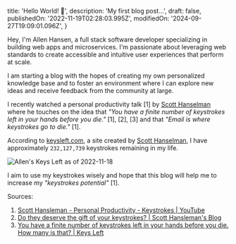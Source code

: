 
  title: 'Hello World! 👋',
  description: 'My first blog post...',
  draft: false,
  publishedOn: '2022-11-19T02:28:03.995Z',
  modifiedOn: '2024-09-27T19:09:01.096Z',
}


Hey, I'm Allen Hansen, a full stack software developer specializing in building
web apps and microservices. I'm passionate about leveraging web standards to
create accessible and intuitive user experiences that perform at scale.

I am starting a blog with the hopes of creating my own personalized knowledge
base and to foster an environment where I can explore new ideas and receive
feedback from the community at large.

I recently watched a personal productivity talk [1] by
[Scott Hanselman](https://www.hanselman.com) where he touches on the idea that
_"You have a finite number of keystrokes left in your hands before you die."_
[1], [2], [3] and that _"Email is where keystrokes go to die."_ [1].

According to [keysleft.com](https://keysleft.com), a site created by
[Scott Hanselman](https://www.hanselman.com), I have approximately `232,127,739`
keystrokes remaining in my life.

<img src={keysLeftImg} alt="Allen's Keys Left as of 2022-11-18" />

I aim to use my keystrokes wisely and hope that this blog will help me to
increase my _"keystrokes potential"_ [1].

Sources:

1. [Scott Hansleman - Personal Productivity - Keystrokes | YouTube](https://www.youtube.com/watch?v=RpH6IPhyh7I&t=817s)
2. [Do they deserve the gift of your keystrokes? | Scott Hansleman's Blog](https://www.hanselman.com/blog/do-they-deserve-the-gift-of-your-keystrokes)
3. [You have a finite number of keystrokes left in your hands before you die. How many is that? | Keys Left](https://keysleft.com)
